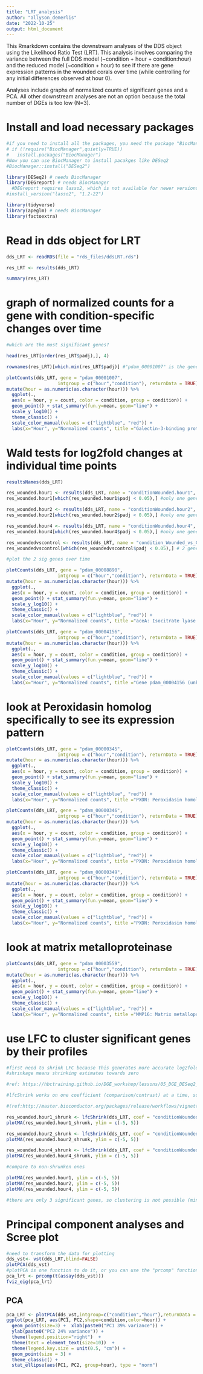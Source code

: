 ```yaml
---
title: "LRT_analysis"
author: "allyson_demerlis"
date: "2022-10-25"
output: html_document
---
```


This Rmarkdown contains the downstream analyses of the DDS object using the Likelihood Ratio Test (LRT). This analysis involves comparing the variance between the full DDS model (~condition + hour + condition:hour) and the reduced model (~condition + hour) to see if there are gene expression patterns in the wounded corals over time (while controlling for any initial differences observed at hour 0).

Analyses include graphs of normalized counts of significant genes and a PCA. All other downstream analyses are not an option because the total number of DGEs is too low (N=3).

# Install and load necessary packages
```r
#if you need to install all the packages, you need the package "BiocManager" first.
# if (!require("BiocManager",quietly=TRUE))
#   install.packages("BiocManager")
#Now you can use BiocManager to install pacakges like DESeq2
#BiocManager::install("DESeq2")

library(DESeq2) # needs BiocManager
library(DEGreport) # needs BiocManager
  #DEGreport requires lasso2, which is not available for newer versions of R. To install lasso2, run library(remotes) (might need to install that package first), then run:
#install_version("lasso2", "1.2-22")

library(tidyverse) 
library(apeglm) # needs BiocManager
library(factoextra)
```

# Read in dds object for LRT
```r
dds_LRT <- readRDS(file = "rds_files/ddsLRT.rds")

res_LRT <- results(dds_LRT)

summary(res_LRT)
```

# graph of normalized counts for a gene with condition-specific changes over time
```r
#which are the most significant genes?

head(res_LRT[order(res_LRT$padj),], 4)

rownames(res_LRT)[which.min(res_LRT$padj)] #"pdam_00001007" is the gene with lowest p-value

plotCounts(dds_LRT, gene = "pdam_00001007", 
                   intgroup = c("hour","condition"), returnData = TRUE) %>% 
mutate(hour = as.numeric(as.character(hour))) %>% 
  ggplot(.,
  aes(x = hour, y = count, color = condition, group = condition)) + 
  geom_point() + stat_summary(fun.y=mean, geom="line") +
  scale_y_log10() + 
  theme_classic() +
  scale_color_manual(values = c("lightblue", "red")) +
  labs(x="Hour", y="Normalized counts", title ="Galectin-3-binding protein B (pdam_00001007)") #looked at list of annotated genes for this info
```

# Wald tests for log2fold changes at individual time points
```r
resultsNames(dds_LRT)

res_wounded.hour1 <- results(dds_LRT, name = "conditionWounded.hour1", test="Wald")
res_wounded.hour1[which(res_wounded.hour1$padj < 0.05),] #only one gene is significant

res_wounded.hour2 <- results(dds_LRT, name = "conditionWounded.hour2", test="Wald")
res_wounded.hour2[which(res_wounded.hour2$padj < 0.05),] #only one gene is significant

res_wounded.hour4 <- results(dds_LRT, name = "conditionWounded.hour4", test="Wald")
res_wounded.hour4[which(res_wounded.hour4$padj < 0.05),] #only one gene is significant

res_woundedvscontrol <- results(dds_LRT, name = "condition_Wounded_vs_Control", test="Wald")
res_woundedvscontrol[which(res_woundedvscontrol$padj < 0.05),] # 2 genes overall: pdam_00008890 and pdam_00004156

#plot the 2 sig genes over time 

plotCounts(dds_LRT, gene = "pdam_00008890", 
                   intgroup = c("hour","condition"), returnData = TRUE) %>% 
mutate(hour = as.numeric(as.character(hour))) %>% 
  ggplot(.,
  aes(x = hour, y = count, color = condition, group = condition)) + 
  geom_point() + stat_summary(fun.y=mean, geom="line") +
  scale_y_log10() + 
  theme_classic() +
  scale_color_manual(values = c("lightblue", "red")) +
  labs(x="Hour", y="Normalized counts", title ="aceA: Isocitrate lyase (pdam_00008890)") #aceA: Isocitrate lyase (from Pdam_Gene_Names_Info.csv)

plotCounts(dds_LRT, gene = "pdam_00004156", 
                   intgroup = c("hour","condition"), returnData = TRUE) %>% 
mutate(hour = as.numeric(as.character(hour))) %>% 
  ggplot(.,
  aes(x = hour, y = count, color = condition, group = condition)) + 
  geom_point() + stat_summary(fun.y=mean, geom="line") +
  scale_y_log10() + 
  theme_classic() +
  scale_color_manual(values = c("lightblue", "red")) +
  labs(x="Hour", y="Normalized counts", title ="Gene pdam_00004156 (unknown function)") #unknown function of gene
```

# look at Peroxidasin homolog specifically to see its expression pattern
```r
plotCounts(dds_LRT, gene = "pdam_00000345", 
                   intgroup = c("hour","condition"), returnData = TRUE) %>% 
mutate(hour = as.numeric(as.character(hour))) %>% 
  ggplot(.,
  aes(x = hour, y = count, color = condition, group = condition)) + 
  geom_point() + stat_summary(fun.y=mean, geom="line") +
  scale_y_log10() + 
  theme_classic() +
  scale_color_manual(values = c("lightblue", "red")) +
  labs(x="Hour", y="Normalized counts", title ="PXDN: Peroxidasin homolog (pdam_00000345)")

plotCounts(dds_LRT, gene = "pdam_00000346", 
                   intgroup = c("hour","condition"), returnData = TRUE) %>% 
mutate(hour = as.numeric(as.character(hour))) %>% 
  ggplot(.,
  aes(x = hour, y = count, color = condition, group = condition)) + 
  geom_point() + stat_summary(fun.y=mean, geom="line") +
  scale_y_log10() + 
  theme_classic() +
  scale_color_manual(values = c("lightblue", "red")) +
  labs(x="Hour", y="Normalized counts", title ="PXDN: Peroxidasin homolog (pdam_00000346)")

plotCounts(dds_LRT, gene = "pdam_00000349", 
                   intgroup = c("hour","condition"), returnData = TRUE) %>% 
mutate(hour = as.numeric(as.character(hour))) %>% 
  ggplot(.,
  aes(x = hour, y = count, color = condition, group = condition)) + 
  geom_point() + stat_summary(fun.y=mean, geom="line") +
  scale_y_log10() + 
  theme_classic() +
  scale_color_manual(values = c("lightblue", "red")) +
  labs(x="Hour", y="Normalized counts", title ="PXDN: Peroxidasin homolog (pdam_00000349)")
```
# look at matrix metalloproteinase
```r
plotCounts(dds_LRT, gene = "pdam_00003559", 
                   intgroup = c("hour","condition"), returnData = TRUE) %>% 
mutate(hour = as.numeric(as.character(hour))) %>% 
  ggplot(.,
  aes(x = hour, y = count, color = condition, group = condition)) + 
  geom_point() + stat_summary(fun.y=mean, geom="line") +
  scale_y_log10() + 
  theme_classic() +
  scale_color_manual(values = c("lightblue", "red")) +
  labs(x="Hour", y="Normalized counts", title ="MMP16: Matrix metalloproteinase-16 (pdam_00003559)")
```


# use LFC to cluster significant genes by their profiles
```r
#first need to shrink LFC because this generates more accurate log2fold change estimates
#shrinkage means shrinking estimates towards zero

#ref: https://hbctraining.github.io/DGE_workshop/lessons/05_DGE_DESeq2_analysis2.html#:~:text=Shrunken%20log2%20foldchanges%20(LFC),High%20dispersion%20values

#lfcShrink works on one coefficient (comparison/contrast) at a time, so you need to run one for each coefficient from the LRT model

#(ref:http://master.bioconductor.org/packages/release/workflows/vignettes/rnaseqGene/inst/doc/rnaseqGene.html#time-course-experiments)

res_wounded.hour1_shrunk <- lfcShrink(dds_LRT, coef = "conditionWounded.hour1", type="apeglm")
plotMA(res_wounded.hour1_shrunk, ylim = c(-5, 5))

res_wounded.hour2_shrunk <- lfcShrink(dds_LRT, coef = "conditionWounded.hour2", type="apeglm")
plotMA(res_wounded.hour2_shrunk, ylim = c(-5, 5))

res_wounded.hour4_shrunk <- lfcShrink(dds_LRT, coef = "conditionWounded.hour4", type="apeglm")
plotMA(res_wounded.hour4_shrunk, ylim = c(-5, 5))

#compare to non-shrunken ones

plotMA(res_wounded.hour1, ylim = c(-5, 5))
plotMA(res_wounded.hour2, ylim = c(-5, 5))
plotMA(res_wounded.hour4, ylim = c(-5, 5))

#there are only 3 significant genes, so clustering is not possible (minimum number of genes required is 15 for degPatterns)
```

# Principal component analyses and Scree plot
```r
#need to transform the data for plotting
dds_vst<- vst(dds_LRT,blind=FALSE)
plotPCA(dds_vst)
#plotPCA is one function to do it, or you can use the "prcomp" function, which lets you create a scree plot
pca_lrt <- prcomp(t(assay(dds_vst)))
fviz_eig(pca_lrt)
```

## PCA
```r
pca_LRT <- plotPCA(dds_vst,intgroup=c("condition","hour"),returnData = TRUE)
ggplot(pca_LRT, aes(PC1, PC2,shape=condition,color=hour)) + 
  geom_point(size=3) +  xlab(paste0("PC1 39% variance")) + 
  ylab(paste0("PC2 24% variance")) + 
  theme(legend.position="right")  + 
  theme(text = element_text(size=10))  + 
  theme(legend.key.size = unit(0.5, "cm")) + 
  geom_point(size = 3) +
  theme_classic() + 
  stat_ellipse(aes(PC1, PC2, group=hour), type = "norm")
```



